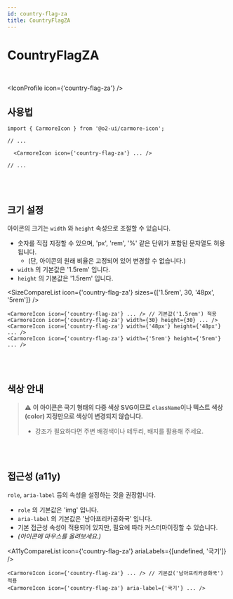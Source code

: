 ```yaml
---
id: country-flag-za
title: CountryFlagZA
---
```




# CountryFlagZA

<br />

<IconProfile icon={'country-flag-za'} />

## 사용법

```tsx
import { CarmoreIcon } from '@o2-ui/carmore-icon';

// ...

  <CarmoreIcon icon={'country-flag-za'} ... />

// ...
```

<br />
<br />

## 크기 설정

아이콘의 크기는 `width` 와 `height` 속성으로 조절할 수 있습니다.

- 숫자를 직접 지정할 수 있으며, 'px', 'rem', '%' 같은 단위가 포함된 문자열도 허용됩니다.
  - (단, 아이콘의 원래 비율은 고정되어 있어 변경할 수 없습니다.)
- `width` 의 기본값은 '1.5rem' 입니다.
- `height` 의 기본값은 '1.5rem' 입니다.

<SizeCompareList icon={'country-flag-za'} sizes={['1.5rem', 30, '48px', '5rem']} />

```tsx
<CarmoreIcon icon={'country-flag-za'} ... /> // 기본값('1.5rem') 적용
<CarmoreIcon icon={'country-flag-za'} width={30} height={30} ... />
<CarmoreIcon icon={'country-flag-za'} width={'48px'} height={'48px'} ... />
<CarmoreIcon icon={'country-flag-za'} width={'5rem'} height={'5rem'} ... />
```

<br />
<br />

## 색상 안내

> ⚠️ <b>이 아이콘은 국기 형태의 다중 색상 SVG이므로 `className`이나 텍스트 색상(color) 지정만으로 색상이 변경되지 않습니다. </b>
>
> - 강조가 필요하다면 주변 배경색이나 테두리, 배지를 활용해 주세요.

<br />
<br />

## 접근성 (a11y)

`role`, `aria-label` 등의 속성을 설정하는 것을 권장합니다.

- `role` 의 기본값은 'img' 입니다.
- `aria-label` 의 기본값은 '남아프리카공화국' 입니다.
- 기본 접근성 속성이 적용되어 있지만, 필요에 따라 커스터마이징할 수 있습니다.
- _(아이콘에 마우스를 올려보세요.)_

<A11yCompareList icon={'country-flag-za'} ariaLabels={[undefined, '국기']} />

```tsx
<CarmoreIcon icon={'country-flag-za'} ... /> // 기본값('남아프리카공화국') 적용
<CarmoreIcon icon={'country-flag-za'} aria-label={'국기'} ... />
```
